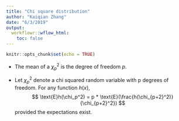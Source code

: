 ```yaml
---
title: "Chi square distribution"
author: "Kaiqian Zhang"
date: "6/3/2019"
output:
  workflowr::wflow_html:
    toc: false
---
```


```r
knitr::opts_chunk$set(echo = TRUE)
```

- The mean of a $\chi_p^2$ is the degree of freedom $p$.

- Let $\chi_p^2$ denote a chi squared random variable with p degrees of freedom. For any function $h(x)$,
$$
\text{E}h(\chi_p^2) = p * \text{E}(\frac{h(\chi_{p+2}^2)}{\chi_{p+2}^2})
$$
provided the expectations exist.



